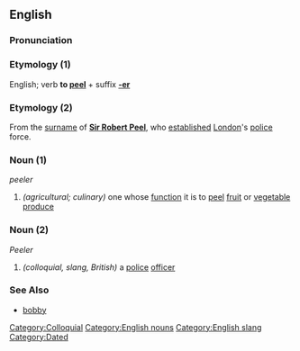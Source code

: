 ==English==

===Pronunciation===
{{substub}}

===Etymology (1)===
English; verb '''to [[peel]]''' + suffix '''[[-er]]'''

===Etymology (2)===
From the [[surname]] of '''[[w:Robert Peel|Sir Robert Peel]]''', who [[establish]]ed [[London]]'s [[police]] force.

===Noun (1)===
''peeler''

# ''(agricultural; culinary)'' one whose [[function]] it is to [[peel]] [[fruit]] or [[vegetable]] [[produce]]

===Noun (2)===

''Peeler'' 

# ''(colloquial, slang, British)'' a [[police]] [[officer]]

===See Also===
* [[bobby]]

[[Category:Colloquial]]
[[Category:English nouns]]
[[Category:English slang]]
[[Category:Dated]]